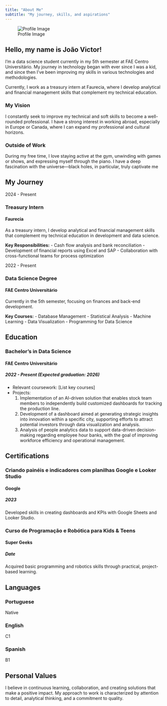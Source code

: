 ```yaml
---
title: "About Me"
subtitle: "My journey, skills, and aspirations"
---
```


::: {.about-grid}
::: {.about-image}
![Profile Image](/placeholder.svg?height=300&width=300){.profile-img .gradient-border}
:::

::: {.about-content}
## Hello, my name is João Victor!

I'm a data science student currently in my 5th semester at FAE Centro Universitário. My journey in technology began with ever since I was a kid, and since then I've been improving my skills in various technologies and methodologies.

Currently, I work as a treasury intern at Faurecia, where I develop analytical and financial management skills that complement my technical education.

### My Vision

I constantly seek to improve my technical and soft skills to become a well-rounded professional. I have a strong interest in working abroad, especially in Europe or Canada, where I can expand my professional and cultural horizons.

### Outside of Work

During my free time, I love staying active at the gym, unwinding with games or shows, and expressing myself through the piano. I have a deep fascination with the universe—black holes, in particular, truly captivate me
:::
:::

## My Journey

::: {.timeline}
::: {.timeline-item .timeline-left}
::: {.timeline-content}
::: {.timeline-date}
2024 - Present
:::

### Treasury Intern
#### Faurecia

As a treasury intern, I develop analytical and financial management skills that complement my technical education in development and data science.

**Key Responsibilities:**
- Cash flow analysis and bank reconciliation
- Development of financial reports using Excel and SAP
- Collaboration with cross-functional teams for process optimization

:::
:::

::: {.timeline-item .timeline-right}
::: {.timeline-content}
::: {.timeline-date}
2022 - Present
:::

### Data Science Degree
#### FAE Centro Universitário

Currently in the 5th semester, focusing on finances and back-end development.

**Key Courses:**
- Database Management
- Statistical Analysis
- Machine Learning
- Data Visualization
- Programming for Data Science
:::
:::
:::



## Education

::: {.card .mb-4}
::: {.card-body}
### Bachelor's in Data Science
#### FAE Centro Universitário
##### 2022 - Present (Expected graduation: 2026)

- Relevant coursework: [List key courses]
- Projects: 
    1. Implementation of an AI-driven solution that enables stock team members to independently build customized dashboards for tracking the production line.
    2. Development of a dashboard aimed at generating strategic insights into innovation within a specific city, supporting efforts to attract potential investors through data visualization and analysis.
    3. Analysis of people analytics data to support data-driven decision-making regarding employee hour banks, with the goal of improving workforce efficiency and operational management.
:::
:::

## Certifications

::: {.row}
::: {.col-md-6 .mb-4}
::: {.card .h-100}
::: {.card-body}
### Criando painéis e indicadores com planilhas Google e Looker Studio
#### Google
##### 2023

Developed skills in creating dashboards and KPIs with Google Sheets and Looker Studio.
:::
:::
:::

::: {.col-md-6 .mb-4}
::: {.card .h-100}
::: {.card-body}
### Curso de Programação e Robótica para Kids & Teens
#### Super Geeks
##### Date

Acquired basic programming and robotics skills through practical, project-based learning.
:::
:::
:::
:::

## Languages

::: {.row}
::: {.col-md-4 .mb-4}
::: {.card .h-100}
::: {.card-body .text-center}
### Portuguese
Native
:::
:::
:::

::: {.col-md-4 .mb-4}
::: {.card .h-100}
::: {.card-body .text-center}
### English
C1
:::
:::
:::

::: {.col-md-4 .mb-4}
::: {.card .h-100}
::: {.card-body .text-center}
### Spanish
B1
:::
:::
:::
:::

## Personal Values

::: {.highlight-box}
I believe in continuous learning, collaboration, and creating solutions that make a positive impact. My approach to work is characterized by attention to detail, analytical thinking, and a commitment to quality.
:::
